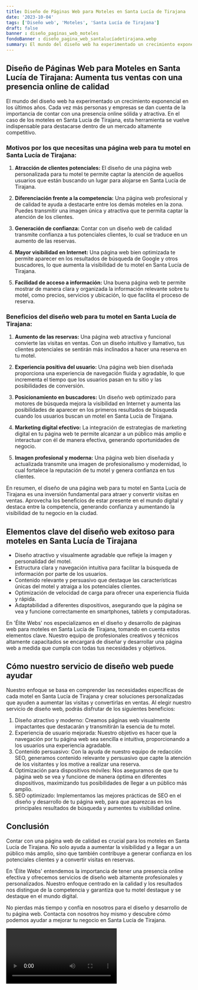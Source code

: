 ```yaml
---
title: Diseño de Páginas Web para Moteles en Santa Lucía de Tirajana
date: '2023-10-04'
tags: ['Diseño web', 'Moteles', 'Santa Lucía de Tirajana']
draft: false
banner : diseño_paginas_web_moteles
fondoBanner : diseño_pagina_web_santalucíadetirajana.webp
summary: El mundo del diseño web ha experimentado un crecimiento exponencial en los últimos años. Cada vez más personas y empresas se dan cuenta de la importancia de contar con una presencia online sólida y atractiva. En el caso de los moteles en Santa Lucía de Tirajana, esta herramienta se vuelve indispensable para destacarse dentro de un mercado altamente competitivo.
---
```


## Diseño de Páginas Web para Moteles en Santa Lucía de Tirajana: Aumenta tus ventas con una presencia online de calidad

El mundo del diseño web ha experimentado un crecimiento exponencial en los últimos años. Cada vez más personas y empresas se dan cuenta de la importancia de contar con una presencia online sólida y atractiva. En el caso de los moteles en Santa Lucía de Tirajana, esta herramienta se vuelve indispensable para destacarse dentro de un mercado altamente competitivo.

### Motivos por los que necesitas una página web para tu motel en Santa Lucía de Tirajana:

1. **Atracción de clientes potenciales:** El diseño de una página web personalizada para tu motel te permite captar la atención de aquellos usuarios que están buscando un lugar para alojarse en Santa Lucía de Tirajana.

2. **Diferenciación frente a la competencia:** Una página web profesional y de calidad te ayuda a destacarte entre los demás moteles en la zona. Puedes transmitir una imagen única y atractiva que te permita captar la atención de los clientes.

3. **Generación de confianza:** Contar con un diseño web de calidad transmite confianza a tus potenciales clientes, lo cual se traduce en un aumento de las reservas.

4. **Mayor visibilidad en Internet:** Una página web bien optimizada te permite aparecer en los resultados de búsqueda de Google y otros buscadores, lo que aumenta la visibilidad de tu motel en Santa Lucía de Tirajana.

5. **Facilidad de acceso a información:** Una buena página web te permite mostrar de manera clara y organizada la información relevante sobre tu motel, como precios, servicios y ubicación, lo que facilita el proceso de reserva.

### Beneficios del diseño web para tu motel en Santa Lucía de Tirajana:

1. **Aumento de las reservas:** Una página web atractiva y funcional convierte las visitas en ventas. Con un diseño intuitivo y llamativo, tus clientes potenciales se sentirán más inclinados a hacer una reserva en tu motel.

2. **Experiencia positiva del usuario:** Una página web bien diseñada proporciona una experiencia de navegación fluida y agradable, lo que incrementa el tiempo que los usuarios pasan en tu sitio y las posibilidades de conversión.

3. **Posicionamiento en buscadores:** Un diseño web optimizado para motores de búsqueda mejora la visibilidad en Internet y aumenta las posibilidades de aparecer en los primeros resultados de búsqueda cuando los usuarios buscan un motel en Santa Lucía de Tirajana.

4. **Marketing digital efectivo:** La integración de estrategias de marketing digital en tu página web te permite alcanzar a un público más amplio e interactuar con él de manera efectiva, generando oportunidades de negocio.

5. **Imagen profesional y moderna:** Una página web bien diseñada y actualizada transmite una imagen de profesionalismo y modernidad, lo cual fortalece la reputación de tu motel y genera confianza en tus clientes.

En resumen, el diseño de una página web para tu motel en Santa Lucía de Tirajana es una inversión fundamental para atraer y convertir visitas en ventas. Aprovecha los beneficios de estar presente en el mundo digital y destaca entre la competencia, generando confianza y aumentando la visibilidad de tu negocio en la ciudad.

<GifSeo />

<Cta />

## Elementos clave del diseño web exitoso para moteles en Santa Lucía de Tirajana

- Diseño atractivo y visualmente agradable que refleje la imagen y personalidad del motel.
- Estructura clara y navegación intuitiva para facilitar la búsqueda de información por parte de los usuarios.
- Contenido relevante y persuasivo que destaque las características únicas del motel y atraiga a los potenciales clientes.
- Optimización de velocidad de carga para ofrecer una experiencia fluida y rápida.
- Adaptabilidad a diferentes dispositivos, asegurando que la página se vea y funcione correctamente en smartphones, tablets y computadoras.

En 'Élite Webs' nos especializamos en el diseño y desarrollo de páginas web para moteles en Santa Lucía de Tirajana, tomando en cuenta estos elementos clave. Nuestro equipo de profesionales creativos y técnicos altamente capacitados se encargará de diseñar y desarrollar una página web a medida que cumpla con todas tus necesidades y objetivos.

## Cómo nuestro servicio de diseño web puede ayudar

Nuestro enfoque se basa en comprender las necesidades específicas de cada motel en Santa Lucía de Tirajana y crear soluciones personalizadas que ayuden a aumentar las visitas y convertirlas en ventas. Al elegir nuestro servicio de diseño web, podrás disfrutar de los siguientes beneficios:

1. Diseño atractivo y moderno: Creamos páginas web visualmente impactantes que destacarán y transmitirán la esencia de tu motel.
2. Experiencia de usuario mejorada: Nuestro objetivo es hacer que la navegación por tu página web sea sencilla e intuitiva, proporcionando a los usuarios una experiencia agradable.
3. Contenido persuasivo: Con la ayuda de nuestro equipo de redacción SEO, generamos contenido relevante y persuasivo que capte la atención de los visitantes y los motive a realizar una reserva.
4. Optimización para dispositivos móviles: Nos aseguramos de que tu página web se vea y funcione de manera óptima en diferentes dispositivos, maximizando tus posibilidades de llegar a un público más amplio.
5. SEO optimizado: Implementamos las mejores prácticas de SEO en el diseño y desarrollo de tu página web, para que aparezcas en los principales resultados de búsqueda y aumentes tu visibilidad online.

## Conclusión

Contar con una página web de calidad es crucial para los moteles en Santa Lucía de Tirajana. No solo ayuda a aumentar la visibilidad y a llegar a un público más amplio, sino que también contribuye a generar confianza en los potenciales clientes y a convertir visitas en reservas.

En 'Élite Webs' entendemos la importancia de tener una presencia online efectiva y ofrecemos servicios de diseño web altamente profesionales y personalizados. Nuestro enfoque centrado en la calidad y los resultados nos distingue de la competencia y garantiza que tu motel destaque y se destaque en el mundo digital.

No pierdas más tiempo y confía en nosotros para el diseño y desarrollo de tu página web. Contacta con nosotros hoy mismo y descubre cómo podemos ayudar a mejorar tu negocio en Santa Lucía de Tirajana.

<Video />

<CtaBot job='Moteles' city='Santa Lucía de Tirajana'/>

<Gmaps query='Santa Lucía de Tirajana+españa+maps' />